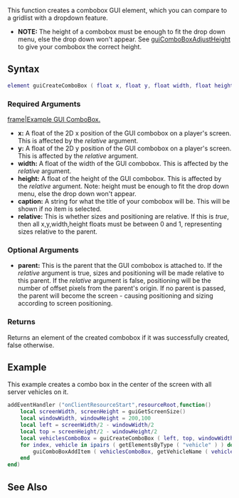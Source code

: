  
{{Client function}}
This function creates a combobox GUI element, which you can compare to a gridlist with a dropdown feature.
* '''NOTE:''' The height of a combobox must be enough to fit the drop down menu, else the drop down won't appear. See [[/guiComboBoxAdjustHeight.md|guiComboBoxAdjustHeight]] to give your combobox the correct height.

==Syntax== 
<syntaxhighlight lang="lua">
element guiCreateComboBox ( float x, float y, float width, float height, string caption, bool relative, [ element parent = nil ] )
</syntaxhighlight> 

===Required Arguments=== 
[[/Image:Gui-combobox.jpg.md|frame|Example GUI ComboBox.]]
*'''x:''' A float of the 2D x position of the GUI combobox on a player's screen.  This is affected by the ''relative'' argument.
*'''y:''' A float of the 2D y position of the GUI combobox on a player's screen. This is affected by the ''relative'' argument.
*'''width:''' A float of the width of the GUI combobox. This is affected by the ''relative'' argument.
*'''height:''' A float of the height of the GUI combobox. This is affected by the ''relative'' argument. Note: height must be enough to fit the drop down menu, else the drop down won't appear.
*'''caption:''' A string for what the title of your combobox will be. This will be shown if no item is selected.
*'''relative:''' This is whether sizes and positioning are relative.  If this is ''true'', then all x,y,width,height floats must be between 0 and 1, representing sizes relative to the parent.

===Optional Arguments=== 
{{OptionalArg}} 
*'''parent:''' This is the parent that the GUI combobox is attached to.  If the ''relative'' argument is true, sizes and positioning will be made relative to this parent. If the ''relative'' argument is false, positioning will be the number of offset pixels from the parent's origin. If no parent is passed, the parent will become the screen - causing positioning and sizing according to screen positioning.

===Returns===
Returns an element of the created combobox if it was successfully created, false otherwise.

==Example==
This example creates a combo box in the center of the screen with all server vehicles on it.
<syntaxhighlight lang="lua">addEventHandler ("onClientResourceStart",resourceRoot,function()
	local screenWidth, screenHeight = guiGetScreenSize()
	local windowWidth, windowHeight = 200,100
	local left = screenWidth/2 - windowWidth/2
	local top = screenHeight/2 - windowHeight/2
	local vehiclesComboBox = guiCreateComboBox ( left, top, windowWidth,windowHeight, "Vehicle Names", false ) -- We create a combo box.
	for index, vehicle in ipairs ( getElementsByType ( "vehicle" ) ) do -- We loop through all vehicles.
		guiComboBoxAddItem ( vehiclesComboBox, getVehicleName ( vehicle ) ) -- We add the vehicle name to our combo box.
	end
end)
</syntaxhighlight>

==See Also==
{{GUI functions}}